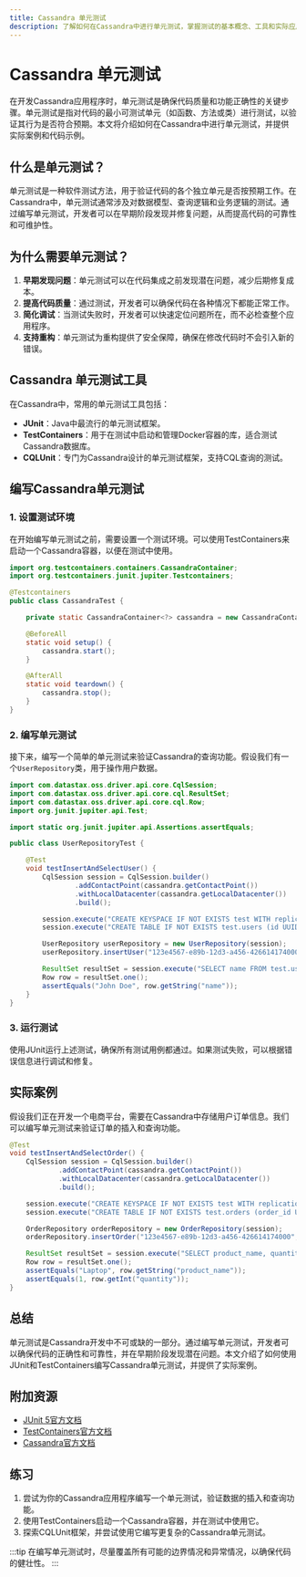 ```yaml
---
title: Cassandra 单元测试
description: 了解如何在Cassandra中进行单元测试，掌握测试的基本概念、工具和实际应用场景。
---
```


# Cassandra 单元测试

在开发Cassandra应用程序时，单元测试是确保代码质量和功能正确性的关键步骤。单元测试是指对代码的最小可测试单元（如函数、方法或类）进行测试，以验证其行为是否符合预期。本文将介绍如何在Cassandra中进行单元测试，并提供实际案例和代码示例。

## 什么是单元测试？

单元测试是一种软件测试方法，用于验证代码的各个独立单元是否按预期工作。在Cassandra中，单元测试通常涉及对数据模型、查询逻辑和业务逻辑的测试。通过编写单元测试，开发者可以在早期阶段发现并修复问题，从而提高代码的可靠性和可维护性。

## 为什么需要单元测试？

1. **早期发现问题**：单元测试可以在代码集成之前发现潜在问题，减少后期修复成本。
2. **提高代码质量**：通过测试，开发者可以确保代码在各种情况下都能正常工作。
3. **简化调试**：当测试失败时，开发者可以快速定位问题所在，而不必检查整个应用程序。
4. **支持重构**：单元测试为重构提供了安全保障，确保在修改代码时不会引入新的错误。

## Cassandra 单元测试工具

在Cassandra中，常用的单元测试工具包括：

- **JUnit**：Java中最流行的单元测试框架。
- **TestContainers**：用于在测试中启动和管理Docker容器的库，适合测试Cassandra数据库。
- **CQLUnit**：专门为Cassandra设计的单元测试框架，支持CQL查询的测试。

## 编写Cassandra单元测试

### 1. 设置测试环境

在开始编写单元测试之前，需要设置一个测试环境。可以使用TestContainers来启动一个Cassandra容器，以便在测试中使用。

```java
import org.testcontainers.containers.CassandraContainer;
import org.testcontainers.junit.jupiter.Testcontainers;

@Testcontainers
public class CassandraTest {

    private static CassandraContainer<?> cassandra = new CassandraContainer<>("cassandra:latest");

    @BeforeAll
    static void setup() {
        cassandra.start();
    }

    @AfterAll
    static void teardown() {
        cassandra.stop();
    }
}
```

### 2. 编写单元测试

接下来，编写一个简单的单元测试来验证Cassandra的查询功能。假设我们有一个`UserRepository`类，用于操作用户数据。

```java
import com.datastax.oss.driver.api.core.CqlSession;
import com.datastax.oss.driver.api.core.cql.ResultSet;
import com.datastax.oss.driver.api.core.cql.Row;
import org.junit.jupiter.api.Test;

import static org.junit.jupiter.api.Assertions.assertEquals;

public class UserRepositoryTest {

    @Test
    void testInsertAndSelectUser() {
        CqlSession session = CqlSession.builder()
                .addContactPoint(cassandra.getContactPoint())
                .withLocalDatacenter(cassandra.getLocalDatacenter())
                .build();

        session.execute("CREATE KEYSPACE IF NOT EXISTS test WITH replication = {'class': 'SimpleStrategy', 'replication_factor': 1};");
        session.execute("CREATE TABLE IF NOT EXISTS test.users (id UUID PRIMARY KEY, name TEXT);");

        UserRepository userRepository = new UserRepository(session);
        userRepository.insertUser("123e4567-e89b-12d3-a456-426614174000", "John Doe");

        ResultSet resultSet = session.execute("SELECT name FROM test.users WHERE id = 123e4567-e89b-12d3-a456-426614174000");
        Row row = resultSet.one();
        assertEquals("John Doe", row.getString("name"));
    }
}
```

### 3. 运行测试

使用JUnit运行上述测试，确保所有测试用例都通过。如果测试失败，可以根据错误信息进行调试和修复。

## 实际案例

假设我们正在开发一个电商平台，需要在Cassandra中存储用户订单信息。我们可以编写单元测试来验证订单的插入和查询功能。

```java
@Test
void testInsertAndSelectOrder() {
    CqlSession session = CqlSession.builder()
            .addContactPoint(cassandra.getContactPoint())
            .withLocalDatacenter(cassandra.getLocalDatacenter())
            .build();

    session.execute("CREATE KEYSPACE IF NOT EXISTS test WITH replication = {'class': 'SimpleStrategy', 'replication_factor': 1};");
    session.execute("CREATE TABLE IF NOT EXISTS test.orders (order_id UUID PRIMARY KEY, user_id UUID, product_name TEXT, quantity INT);");

    OrderRepository orderRepository = new OrderRepository(session);
    orderRepository.insertOrder("123e4567-e89b-12d3-a456-426614174000", "987e6543-e89b-12d3-a456-426614174000", "Laptop", 1);

    ResultSet resultSet = session.execute("SELECT product_name, quantity FROM test.orders WHERE order_id = 123e4567-e89b-12d3-a456-426614174000");
    Row row = resultSet.one();
    assertEquals("Laptop", row.getString("product_name"));
    assertEquals(1, row.getInt("quantity"));
}
```

## 总结

单元测试是Cassandra开发中不可或缺的一部分。通过编写单元测试，开发者可以确保代码的正确性和可靠性，并在早期阶段发现潜在问题。本文介绍了如何使用JUnit和TestContainers编写Cassandra单元测试，并提供了实际案例。

## 附加资源

- [JUnit 5官方文档](https://junit.org/junit5/docs/current/user-guide/)
- [TestContainers官方文档](https://www.testcontainers.org/)
- [Cassandra官方文档](https://cassandra.apache.org/doc/latest/)

## 练习

1. 尝试为你的Cassandra应用程序编写一个单元测试，验证数据的插入和查询功能。
2. 使用TestContainers启动一个Cassandra容器，并在测试中使用它。
3. 探索CQLUnit框架，并尝试使用它编写更复杂的Cassandra单元测试。

:::tip
在编写单元测试时，尽量覆盖所有可能的边界情况和异常情况，以确保代码的健壮性。
:::